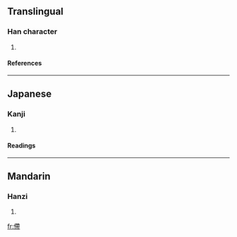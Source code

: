 ==Translingual==
===Han character===
{{Han char|rad=人|as=11|sn=13|four=|canj=人大心月 (OKPB)}}
# {{defn|Han}}
====References====
{{Han ref|kx=0115.140|dkj=01042|hdz=10210.030|uh=50C0|ud=20672}}
----
==Japanese==
===Kanji===
{{ja-kanji|grade=|rs=人11}}
# {{defn|Japanese}}
====Readings====
{{ja-readings|on=[[てい]] (tei)|kun=[[くるしむ]] (kurushimu)}}
----
==Mandarin==
===Hanzi===
{{cmn-hanzi|pin=[[dì]] ([[di4]])|wg=ti<sup>4</sup>}}
# {{defn|Mandarin}}

[[fr:僀]]